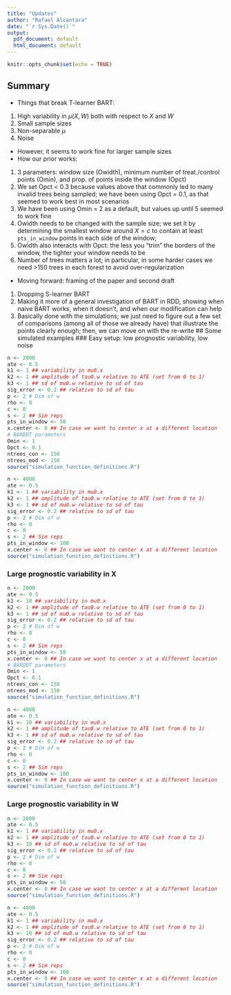 ```yaml
---
title: "Updates"
author: "Rafael Alcantara"
date: "`r Sys.Date()`"
output:
  pdf_document: default
  html_document: default
---
```


```r
knitr::opts_chunk$set(echo = TRUE)
```

## Summary
* Things that break T-learner BART:
1. High variability in $\mu(X,W)$ both with respect to $X$ and $W$
2. Small sample sizes
3. Non-separable $\mu$
4. Noise
* However, it seems to work fine for larger sample sizes
* How our prior works:
1. 3 parameters: window size (Owidth), minimum number of treat./control points (Omin), and prop. of points inside the window (Opct)
2. We set Opct < 0.3 because values above that commonly led to many invalid trees being sampled; we have been using Opct = 0.1, as that seemed to work best in most scenarios
3. We have been using Omin = 2 as a default, but values up until 5 seemed to work fine
4. Owidth needs to be changed with the sample size; we set it by determining the smallest window around $X=c$ to contain at least `pts_in_window` points in each side of the window;
5. Owidth also interacts with Opct: the less you "trim" the borders of the window, the tighter your window needs to be
6. Number of trees matters a lot; in particular, in some harder cases we need >150 trees in each forest to avoid over-regularization
* Moving forward: framing of the paper and second draft
1. Dropping S-learner BART
2. Making it more of a general investigation of BART in RDD, showing when naive BART works, when it doesn't, and when our modification can help
3. Basically done with the simulations; we just need to figure out a few set of comparisons (among all of those we already have) that illustrate the points clearly enough; then, we can move on with the re-write
## Some simulated examples
### Easy setup: low prognostic variability, low noise
```r
n <- 2000
ate <- 0.5
k1 <- 1 ## variability in mu0.x
k2 <- 1 ## amplitude of tau0.w relative to ATE (set from 0 to 1)
k3 <- 1 ## sd of mu0.w relative to sd of tau
sig_error <- 0.2 ## relative to sd of tau
p <- 2 # Dim of w
rho <- 0
c <- 0
s <- 2 ## Sim reps
pts_in_window <- 50
x.center <- 0 ## In case we want to center x at a different location
# BARDDT parameters
Omin <- 1
Opct <- 0.1
ntrees_con <- 150
ntrees_mod <- 150
source("simulation_function_definitions.R")
```

```r
n <- 4000
ate <- 0.5
k1 <- 1 ## variability in mu0.x
k2 <- 1 ## amplitude of tau0.w relative to ATE (set from 0 to 1)
k3 <- 1 ## sd of mu0.w relative to sd of tau
sig_error <- 0.2 ## relative to sd of tau
p <- 2 # Dim of w
rho <- 0
c <- 0
s <- 2 ## Sim reps
pts_in_window <- 100
x.center <- 0 ## In case we want to center x at a different location
source("simulation_function_definitions.R")
```
### Large prognostic variability in X
```r
n <- 2000
ate <- 0.5
k1 <- 10 ## variability in mu0.x
k2 <- 1 ## amplitude of tau0.w relative to ATE (set from 0 to 1)
k3 <- 1 ## sd of mu0.w relative to sd of tau
sig_error <- 0.2 ## relative to sd of tau
p <- 2 # Dim of w
rho <- 0
c <- 0
s <- 2 ## Sim reps
pts_in_window <- 50
x.center <- 0 ## In case we want to center x at a different location
# BARDDT parameters
Omin <- 1
Opct <- 0.1
ntrees_con <- 150
ntrees_mod <- 150
source("simulation_function_definitions.R")
```

```r
n <- 4000
ate <- 0.5
k1 <- 10 ## variability in mu0.x
k2 <- 1 ## amplitude of tau0.w relative to ATE (set from 0 to 1)
k3 <- 1 ## sd of mu0.w relative to sd of tau
sig_error <- 0.2 ## relative to sd of tau
p <- 2 # Dim of w
rho <- 0
c <- 0
s <- 2 ## Sim reps
pts_in_window <- 100
x.center <- 0 ## In case we want to center x at a different location
source("simulation_function_definitions.R")
```
### Large prognostic variability in W
```r
n <- 2000
ate <- 0.5
k1 <- 1 ## variability in mu0.x
k2 <- 1 ## amplitude of tau0.w relative to ATE (set from 0 to 1)
k3 <- 10 ## sd of mu0.w relative to sd of tau
sig_error <- 0.2 ## relative to sd of tau
p <- 2 # Dim of w
rho <- 0
c <- 0
s <- 2 ## Sim reps
pts_in_window <- 50
x.center <- 0 ## In case we want to center x at a different location
source("simulation_function_definitions.R")
```

```r
n <- 4000
ate <- 0.5
k1 <- 1 ## variability in mu0.x
k2 <- 1 ## amplitude of tau0.w relative to ATE (set from 0 to 1)
k3 <- 10 ## sd of mu0.w relative to sd of tau
sig_error <- 0.2 ## relative to sd of tau
p <- 2 # Dim of w
rho <- 0
c <- 0
s <- 2 ## Sim reps
pts_in_window <- 100
x.center <- 0 ## In case we want to center x at a different location
source("simulation_function_definitions.R")
```

